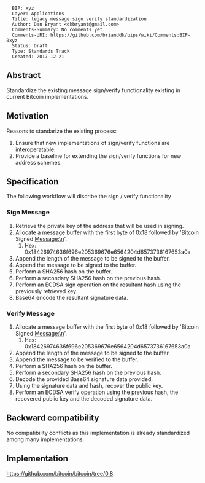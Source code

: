 <pre>
  BIP: xyz
  Layer: Applications
  Title: legacy message sign verify standardization
  Author: Dan Bryant <dkbryant@gmail.com>
  Comments-Summary: No comments yet.
  Comments-URI: https://github.com/brianddk/bips/wiki/Comments:BIP-0xyz
  Status: Draft
  Type: Standards Track
  Created: 2017-12-21
</pre>

==Abstract==

Standardize the existing message sign/verify functionality existing in current Bitcoin implementations.

==Motivation==

Reasons to standarize the existing process:
# Ensure that new implementations of sign/verify functions are interoperatable.
# Provide a baseline for extending the sign/verify functions for new address schemes.

==Specification==

The following workflow will discribe the sign / verify functionality

===Sign Message===

# Retrieve the private key of the address that will be used in signing.
# Allocate a message buffer with the first byte of 0x18 followed by 'Bitcoin Signed Message:\n'.
## Hex: 0x18426974636f696e205369676e6564204d6573736167653a0a
# Append the length of the message to be signed to the buffer.
# Append the message to be signed to the buffer.
# Perform a SHA256 hash on the buffer.
# Perform a secondary SHA256 hash on the previous hash.
# Perform an ECDSA sign operation on the resultant hash using the previously retrieved key.
# Base64 encode the resultant signature data.

===Verify Message===

# Allocate a message buffer with the first byte of 0x18 followed by 'Bitcoin Signed Message:\n'.
## Hex: 0x18426974636f696e205369676e6564204d6573736167653a0a
# Append the length of the message to be signed to the buffer.
# Append the message to be verified to the buffer.
# Perform a SHA256 hash on the buffer.
# Perform a secondary SHA256 hash on the previous hash.
# Decode the provided Base64 signature data provided.
# Using the signature data and hash, recover the public key.
# Perform an ECDSA verify operation using the previous hash, the recovered public key and the decoded signature data.

==Backward compatibility==

No compatibility conflicts as this implementation is already standardized among many implementations.

==Implementation==

https://github.com/bitcoin/bitcoin/tree/0.8

